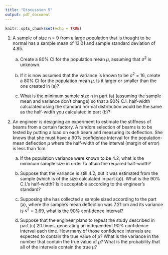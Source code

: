 ```yaml
---
title: "Discussion 5"
output: pdf_document
---
```


```r
knitr::opts_chunk$set(echo = TRUE)
```

1. A sample of size n = 9 from a large population that is thought to be normal has a sample mean of 13.01 and sample standard deviation of 4.85.

    (a) Create a 80\% CI for the population mean $\mu$, assuming that $\sigma^2$ is unknown.
    
    (b) If it is now assumed that the variance is known to be $\sigma^2$ = 16, create a 80\% CI for the population mean $\mu$. Is it larger or smaller than the one created in (a)?
    
    (c) What is the minimum sample size n in part (a) (assuming the sample mean and variance don’t change) so that a 90\% C.I. half-width calculated using the standard normal distribution would be the same as the half-width you calculated in part (b)?


2. An engineer is designing an experiment to estimate the stiffness of beams from a certain factory. A random selection of beams is to be tested by putting a load on each beam and measuring its deflection. She knows that she must have a 90% confidence interval for the population-mean deflection $\mu$ where the half-width of the interval (margin of error) is less than 1cm.

    (a) If the population variance were known to be 4.2, what is the minimum sample size in order to attain the required half-width?
    
    (b) Suppose that the variance is still 4.2, but it was estimated from the sample (which is of the size calculated in part (a)). What is the 90% C.I.’s half-width? Is it acceptable according to the engineer’s standard?
    
    (c) Supposing she has collected a sample sized according to the part (a), where the sample’s mean deflection was 7.21 cm and its variance is $s^2$ = 3.69, what is the 90% confidence interval?
    
    (d) Suppose that the engineer plans to repeat the study described in part (c) 20 times, generating an independent 90% confidence interval each time. How many of those confidence intervals are expected to contain the true value of $\mu$? What is the variance in the number that contain the true value of $\mu$? What is the probability that all of the intervals contain the true $\mu$?

